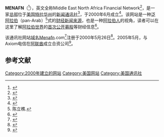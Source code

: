 {{Infobox website
| name           = MENAFN<br/>中东北非金融网络
| logo           = 
| logo_size      = 
| type           = 新闻网站<ref>{{cite web|url=https://www.ettoday.net/news/20200327/1677961.htm|title=伊朗逼近3万人染疫！「血浆疗法试验」上路预计2周后公布结果|date=2020-03-27|publisher=[[ETtoday新闻云|ETtoday新闻云]]|accessdate=2020-07-07|archive-date=2020-03-28|archive-url=https://web.archive.org/web/20200328134042/https://www.ettoday.net/news/20200327/1677961.htm|dead-url=no}}</ref>
| location       = [[美国|美国]][[特拉华州|特拉华州]]<ref>{{cite web|url=https://gulfnews.com/business/axiom-to-offer-financial-data-live-via-cellphone-1.288930|title=Axiom to offer financial data live via cellphone|date=May 26, 2005|publisher=Gulf News|accessdate=2020-07-07|archive-date=2020-07-08|archive-url=https://web.archive.org/web/20200708100930/https://gulfnews.com/business/axiom-to-offer-financial-data-live-via-cellphone-1.288930|dead-url=no}}</ref>
| owner          = 
| editor         = 
| url            = {{URL|menafn.com}}
| alexa          = {{down}}32,293 ({{as of|2020|07|11}})<ref>{{cite web | url=https://www.alexa.com/siteinfo/marketwatch.com | title=Alexa Internet: Marketwatch.com | publisher=[[Alexa_Internet|Alexa Internet]] | accessdate=2020-07-13 | archive-date=2020-10-18 | archive-url=https://web.archive.org/web/20201018083614/https://www.alexa.com/siteinfo/marketwatch.com | dead-url=no }}</ref>
| launch_date    = 2000年6月
| language           = [[阿拉伯语|阿拉伯语]]、[[英语|英语]]
| current_status = 
}}

'''MENAFN'''（{{lang-zh|'''中东北非金融网络'''}}<ref>{{cite web|url=https://energymagazine.itri.org.tw/Cont.aspx?CatID=25&ContID=1550|title=国际能源扫描|date=2009-09-05|publisher=[[工业技术研究院|工业技术研究院]]|accessdate=2020-07-07|archive-date=2020-07-08|archive-url=https://web.archive.org/web/20200708155116/https://energymagazine.itri.org.tw/Cont.aspx?CatID=25&ContID=1550|dead-url=no}}</ref>），英文全称Middle East North Africa Financial Network<ref>{{cite web|url=https://www.express.co.uk/news/world/972221/nipah-virus-kuwait-quarantine-measures-possible-outbreak-pandemic|title=Nipah virus sparks Kuwait quarantine measures amid outbreak fears|date=Jun 10, 2018|publisher=[[Daily_Express|Daily Express]]|accessdate=2020-07-07|archive-date=2020-07-07|archive-url=https://web.archive.org/web/20200707191857/https://www.express.co.uk/news/world/972221/nipah-virus-kuwait-quarantine-measures-possible-outbreak-pandemic|dead-url=no}}</ref>，是一家[[总部|总部]]位于[[美国|美国]][[特拉华州|特拉华州]]的[[新闻通讯社|新闻通讯社]]<ref>{{cite web|url=http://m.news.cntv.cn/2015/12/26/ARTI1451100618124215.shtml|title=挪威外交部秘密报告称极端组织在土耳其低价卖油|date=2015年12月26日|publisher=[[央视网|央视网]]|accessdate=2020年7月7日|archive-date=2020年7月7日|archive-url=https://web.archive.org/web/20200707141457/http://m.news.cntv.cn/2015/12/26/ARTI1451100618124215.shtml|dead-url=no}}</ref>，于2000年6月成立<ref>{{cite web|url=https://colombogazette.com/2017/06/07/colombo-gazette-signs-deal-to-share-content-on-menafn/comment-page-1/|title=Colombo Gazette signs deal to share content on MENAFN|date=June 7, 2017|publisher=colombogazette.com|accessdate=2020-07-13|archive-date=2020-07-13|archive-url=https://web.archive.org/web/20200713135001/https://colombogazette.com/2017/06/07/colombo-gazette-signs-deal-to-share-content-on-menafn/comment-page-1/|dead-url=no}}</ref>。该网站是一种[[泛阿拉伯|泛阿拉伯]]（pan-Arab）<ref>陈立樵.{{cite web|url=https://talk.ltn.com.tw/article/breakingnews/2654794|title=库德族命运VS想象的伊拉克阿拉伯共同体|date=2018-12-27|publisher=[[自由时报|自由时报]]|accessdate=2020-07-13|archive-date=2020-07-13|archive-url=https://web.archive.org/web/20200713200844/https://talk.ltn.com.tw/article/breakingnews/2654794|dead-url=no}}</ref>式的[[财经新闻|财经新闻]][[来源|来源]]，也是一种[[阿拉伯人|阿拉伯人]]的视角，读者可以在这里了解[[阿拉伯世界|阿拉伯世界]]的[[首次公开募股|首次公开募股]]等财经信息<ref name="Opdyke2008">{{cite book|author=Jeff D. Opdyke|title=The World Is Your Oyster: The Guide to Finding Great Investments Around the Globe|url=https://books.google.com/books?id=JnRaUpvl7dsC&pg=PA166|date=1 April 2008|publisher=Crown|isbn=978-0-307-40985-0|pages=166–}}</ref>。

该通讯社网站[[域名|域名]]Menafn.com<ref name="Dana2010">{{cite book|author=Léo-Paul Dana|title=Entrepreneurship and Religion|url=https://books.google.com/books?id=K-V3nFZ5RkkC&pg=PA279|date=1 January 2010|publisher=Edward Elgar Publishing|isbn=978-1-84980-632-9|pages=279–|access-date=2020-07-07|archive-date=2020-08-06|archive-url=https://web.archive.org/web/20200806084606/https://books.google.com/books?id=K-V3nFZ5RkkC&pg=PA279|dead-url=no}}</ref>注册于2000年5月26日<ref>{{cite web| url=https://whois.domaintools.com/menafn.com| title=Whois Record for MenaFn.com| work=[[WHOIS|WHOIS]]| accessdate=2020-07-07| archive-date=2020-07-09| archive-url=https://web.archive.org/web/20200709173909/https://whois.domaintools.com/menafn.com| dead-url=no}}</ref>。2005年5月，与Axiom电信在[[阿联酋|阿联酋]]成立合资公司<ref>{{cite web|url=https://www.albawaba.com/news/axiom-telecom-menafn-launch-joint-venture-uae|title=Axiom Telecom, MENAFN launch joint venture in UAE|date=May 16, 2005|publisher=albawaba.com|accessdate=2020-07-07|archive-date=2020-07-09|archive-url=https://web.archive.org/web/20200709024840/https://www.albawaba.com/news/axiom-telecom-menafn-launch-joint-venture-uae|dead-url=no}}</ref>。

==参考文献==
{{Reflist}}

[[Category:2000年建立的网站|Category:2000年建立的网站]]
[[Category:美国网站|Category:美国网站]]
[[Category:美国通讯社|Category:美国通讯社]]
{{互联网小作品}}